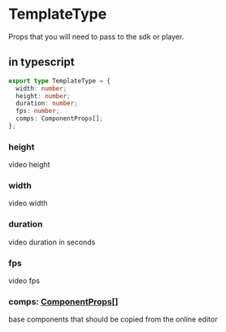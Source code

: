 # TemplateType

Props that you will need to pass to the sdk or player.

## in typescript

```ts
export type TemplateType = {
  width: number;
  height: number;
  duration: number;
  fps: number;
  comps: ComponentProps[];
};
```

### height

video height

### width

video width

### duration

video duration in seconds

### fps

video fps

### comps: [ComponentProps](/docs/types/component-props)[]

base components that should be copied from the online editor

